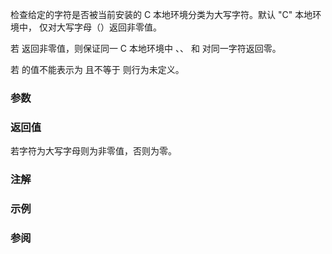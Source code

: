 {{cpp/title|isupper}}
{{cpp/string/byte/navbar}}
{{ddcl|header=cctype|
int isupper( int ch );
}}

检查给定的字符是否被当前安装的 C 本地环境分类为大写字符。默认 "C" 本地环境中，{{tt|std::isupper}} 仅对大写字母（{{tt|ABCDEFGHIJKLMNOPQRSTUVWXYZ}}）返回非零值。

若 {{tt|isupper}} 返回非零值，则保证同一 C 本地环境中 {{c|iscntrl}}、{{c|isdigit}}、{{c|ispunct}} 和 {{c|isspace}} 对同一字符返回零。

若 {{c|ch}} 的值不能表示为 {{c/core|unsigned char}} 且不等于 {{lc|EOF}} 则行为未定义。

===参数===
{{par begin}}
{{par|ch|要分类的字符}}
{{par end}}

===返回值===
若字符为大写字母则为非零值，否则为零。

===注解===
{{cpp/string/byte/note unsigned char}}

===示例===
{{example|
|code=
#include &lt;cctype&gt;
#include &lt;clocale&gt;
#include &lt;iostream&gt;
 
int main()
{
    unsigned char c = '\xc6'; // ISO-8859-1 中的字母 Æ
 
    std::cout &lt;&lt; "isupper(\'\\xc6\', 默认 C 本地环境) 返回 "
               &lt;&lt; std::boolalpha &lt;&lt; (bool)std::isupper(c) &lt;&lt; '\n';
 
    std::setlocale(LC_ALL, "en_GB.iso88591");
    std::cout &lt;&lt; "isupper(\'\\xc6\', ISO-8859-1 本地环境) 返回 "
              &lt;&lt; std::boolalpha &lt;&lt; (bool)std::isupper(c) &lt;&lt; '\n';

}
|p=true
|output=
isupper('\xc6', 默认 C 本地环境) 返回 false
isupper('\xc6', ISO-8859-1 本地环境) 返回 true
}}

===参阅===
{{dsc begin}}
{{dsc inc|cpp/locale/dsc isupper}}
{{dsc inc|cpp/string/wide/dsc iswupper}}
{{dsc see c|c/string/byte/isupper}}
{{dsc end}}

{{cpp/string/character classes}}

{{langlinks|de|en|es|fr|it|ja|pl|pt|ru}}